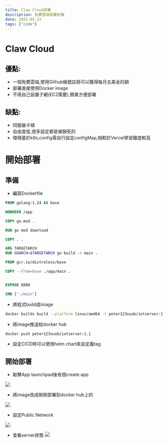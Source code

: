 ```yaml
---
title: Claw Cloud部署
description: 免費雲端部署紀錄
date: 2025-05-23
tags: ["code"]
---
```


# Claw Cloud
## 優點:
- 一個免費雲端,使用Github帳號註冊可以獲得每月五美金的額
- 部署直接使用Docker image
- 不用自己設置子網(EC2需要),簡單方便部署

## 缺點:
- 伺服器卡頓
- 自由度低,很多設定都是被鎖死的
- 環境基於k8s,config需自行設定configMap,相較於Vercel學習難度較高

# 開始部署

## 準備

- 編寫Dockerfile
```dockerfile
FROM golang:1.24 AS base

WORKDIR /app

COPY go.mod .

RUN go mod download

COPY . .

ARG TARGETARCH
RUN GOARCH=$TARGETARCH go build -o main .

FROM gcr.io/distroless/base

COPY --from=base ./app/main .


EXPOSE 8080

CMD ["./main"]

```

- 將程式build成image

```bash
docker buildx build --platform linux/amd64 -t peter123ouob/iotserver:1.1 .
```

- 將image推送給docker hub

```bash
docker push peter123ouob/iotserver:1.1
```

- 設定CICD時可以使用helm chart來自定義tag

## 開始部署
- 點擊App launchpad後有個create app

![](../../public/claw1.png)

- 將image改成剛剛部署到docker hub上的

![](../../public/claw2.png)

- 設定Public Network

![](../../public/claw3.png)

- 查看server狀態
![](../../public/claw4.png)


